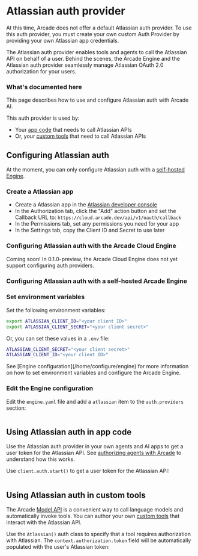 # Atlassian auth provider

<Note>
  At this time, Arcade does not offer a default Atlassian auth provider. To use this auth provider, you must create your own custom Auth Provider by providing your own Atlassian app credentials.
</Note>

The Atlassian auth provider enables tools and agents to call the Atlassian API on behalf of a user. Behind the scenes, the Arcade Engine and the Atlassian auth provider seamlessly manage Atlassian OAuth 2.0 authorization for your users.

### What's documented here

This page describes how to use and configure Atlassian auth with Arcade AI.

This auth provider is used by:

- Your [app code](#using-atlassian-auth-in-app-code) that needs to call Atlassian APIs
- Or, your [custom tools](#using-atlassian-auth-in-custom-tools) that need to call Atlassian APIs

## Configuring Atlassian auth

At the moment, you can only configure Atlassian auth with a [self-hosted Engine](/home/install/overview).

### Create a Atlassian app

- Create a Atlassian app in the [Atlassian developer console](https://developer.atlassian.com/console/myapps/)
- In the Authorization tab, click the "Add" action button and set the Callback URL to: `https://cloud.arcade.dev/api/v1/oauth/callback`
- In the Permissions tab, set any permissions you need for your app
- In the Settings tab, copy the Client ID and Secret to use later

### Configuring Atlassian auth with the Arcade Cloud Engine

<Warning type="warning" emoji="⚠️">
  Coming soon! In 0.1.0-preview, the Arcade Cloud Engine does not yet support
  configuring auth providers.
</Warning>

### Configuring Atlassian auth with a self-hosted Arcade Engine

<Steps>

### Set environment variables

Set the following environment variables:

```bash
export ATLASSIAN_CLIENT_ID="<your client ID>"
export ATLASSIAN_CLIENT_SECRET="<your client secret>"
```

Or, you can set these values in a `.env` file:

```bash
ATLASSIAN_CLIENT_SECRET="<your client secret>"
ATLASSIAN_CLIENT_ID="<your client ID>"
```

<Tip>
  See [Engine configuration](/home/configure/engine) for more information on how
  to set environment variables and configure the Arcade Engine.
</Tip>

### Edit the Engine configuration

Edit the `engine.yaml` file and add a `atlassian` item to the `auth.providers` section:

```yaml file=<rootDir>/examples/code/integrations/atlassian/config_provider.engine.yaml {3-9}

```

</Steps>

## Using Atlassian auth in app code

Use the Atlassian auth provider in your own agents and AI apps to get a user token for the Atlassian API. See [authorizing agents with Arcade](/home/how-arcade-helps) to understand how this works.

Use `client.auth.start()` to get a user token for the Atlassian API:

```python file=<rootDir>/examples/code/integrations/atlassian/custom_auth.py {8-12}

```

## Using Atlassian auth in custom tools

The Arcade [Model API](/home/use-tools/call-tools-with-models) is a convenient way to call language models and automatically invoke tools. You can author your own [custom tools](/home/build-tools/create-a-toolkit) that interact with the Atlassian API.

Use the `Atlassian()` auth class to specify that a tool requires authorization with Atlassian. The `context.authorization.token` field will be automatically populated with the user's Atlassian token:

```python file=<rootDir>/examples/code/integrations/atlassian/custom_tool.py {5-6,9-13,23}

```
